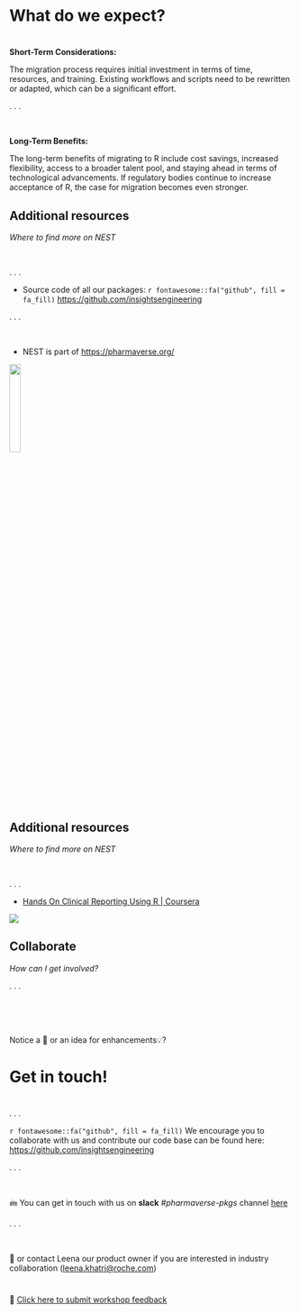 # What do we expect?

#

**Short-Term Considerations:**

The migration process requires initial investment in terms of time, resources, and training. Existing workflows and scripts need to be rewritten or adapted, which can be a significant effort.

. . .

<br>

**Long-Term Benefits:**

The long-term benefits of migrating to R include cost savings, increased flexibility, access to a broader talent pool, and staying ahead in terms of technological advancements. If regulatory bodies continue to increase acceptance of R, the case for migration becomes even stronger.


## Additional resources
_Where to find more on NEST_

<br>

. . .

* Source code of all our packages: `r fontawesome::fa("github", fill = fa_fill)` [https://github.com/insightsengineering](https://github.com/insightsengineering)

. . .

<br>

* NEST is part of [https://pharmaverse.org/](https://pharmaverse.org/)

![](images/pharmaverse.png){width=20% height=20%}

## Additional resources
_Where to find more on NEST_

<br>

. . .

* [Hands On Clinical Reporting Using R | Coursera](https://www.coursera.org/learn/hands-on-clinical-reporting-using-r)

![](images/coursera.png)

## Collaborate
_How can I get involved?_

. . .

<br>
<br>
<br>

Notice a 🐛 or an idea for enhancements💡?


# **Get in touch!**

#

. . .

`r fontawesome::fa("github", fill = fa_fill)` We encourage you to collaborate with us and contribute our code base can be found here: [https://github.com/insightsengineering](https://github.com/insightsengineering)

. . .

<br>

🖮 You can get in touch with us on **slack** _#pharmaverse-pkgs_ channel [here](https://pharmaverse.slack.com/)

. . .

<br>

📧 or contact Leena our product owner if you are interested in industry collaboration ([leena.khatri@roche.com](leena.khatri@roche.com))


#

🙏 [Click here to submit workshop feedback](https://www.smartsurvey.co.uk/s/J4A8FS/){target="_blank"}

